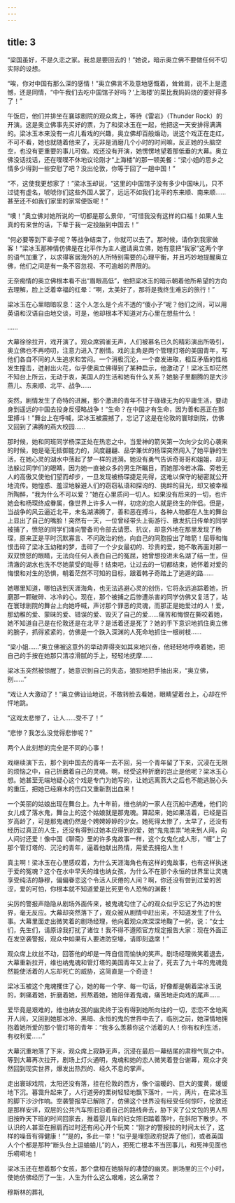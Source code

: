 ```yaml
---
---
---
```

title: 3
---



“梁国虽好，不是久恋之家。我总是要回去的！”她说，暗示奥立佛不要做任何不切实际的设想。

“唉，你对中国有那么深的感情！”奥立佛言不及意地感慨着，耸耸肩，说不上是遗憾，还是同情，“中午我们去吃中国馆子好吗？‘上海楼’的菜比我妈妈烧的要好得多了！”

午饭后，他们并排坐在襄球剧院的观众席上，等待《雷岩》（Thunder Rock）的开演。这是奥立佛事先买好的票，为了和梁冰玉在一起，他把这一天安排得满满的。梁冰玉本来没有一点儿看戏的兴趣，奥立佛却百般煽动，说这个戏正在走红，不可不看，她也就随着他来了，无非是消磨几个小时的时间嘛，反正她的头脑空空，也没有更重要的事儿可做。戏还没有开演，她愣愣地望着那低垂的大幕。奥立佛没话找话，还在喋喋不休地议论刚才“上海楼”的那一顿美餐：“梁小姐的思乡之情多少得到一些安慰了吧？没出伦敦，你等于回了一趟中国！”

“不，这使我更想家了！”梁冰玉却说，“这里的中国馆子没有多少中国味儿，只不过徒有虚名，唬唬你们这些外国人罢了，远远不如我们北平的东来顺、南来顺……甚至还不如我们家里的家常便饭呢！”

“噢！”奥立佛对她所说的一切都是那么景仰，“可惜我没有这样的口福！如果人生真的有来世的话，下辈于我一定投胎到中国去！”

“何必要等到下辈子呢？等战争结束了，你就可以去了。那时候，请你到我家做客！”梁冰玉那神情仿佛是在北平作为主人邀请奥立佛，她有意把“我家”这两个字的语气加重了，以求得客居海外的人所特别需要的心理平衡，并且巧妙地提醒奥立佛，他们之间是有一条不容忽视、不可逾越的界限的。

无奈痴情的奥立佛根本看不出“眉眼高低”，他把梁冰玉的暗示朝着他所希望的方向去理解，脸上泛着幸福的红晕：“啊，太美好了，那将是我终生难忘的旅行！”

梁冰玉在心里暗暗叹息：这个人怎么是个点不透的“傻小子”呢？他们之间，可以用英语和汉语自由地交谈，可是，他却根本不知道对方心里在想些什么！

……

大幕徐徐拉开，戏开演了。观众席鸦雀无声，人们被慕名已久的精彩演出所吸引，奥立佛也不再唠叨，注意力进入了剧情。戏的主角是两个管理灯塔的美国青年，写他们各自不同的人生追求和苦闷。一个消极沉沦，一个奋发进取，相互矛盾的性格发生撞击，迸射出火花，似乎使奥立佛得到了某种启示，他激动了！梁冰玉却茫然不知台上所云，无动于衷，美国人的生活和她有什么关系？她脑子里翻腾的是大沙燕儿、东来顺、北平、战争……

突然，剧情发生了奇特的进展，那个激进的青年不甘于碌碌无为的平庸生活，要动身到遥远的中国去投身反侵略战争！“生命？在中国才有生命，因为善和恶正在那里搏斗！”舞台上在呼喊，梁冰玉被震撼了，忘记了这是在伦敦的寰球剧院，仿佛又回到了沸腾的燕大校园……

那时候，她和同班同学杨深正处在热恋之中。当爱神的箭矢第一次向少女的心袭来的时候，她是毫无抵御能力的，风度翩翩、品学兼优的杨琛突然闯入了她平静的生活，在她心灵的湖水中荡起了梦一样的涟漪。她没有勇气告诉奇哥哥和姐姐，却无法躲过同学们的眼睛，因为她一直被众多的男生所瞩目，而她那冷若冰霜、旁若无人的高傲又使他们望而却步，一旦发现被杨琛捷足先得，这难以保守的秘密就公开地流传。她惶惑、羞涩地躲避人们的窃窃私语和探询的、挑衅的目光，却又被幸福所陶醉，“我为什么不可以爱？”她在心里质问一切人。如果没有后来的一切，也许她会和杨琛终成眷属，像世界上许多人一样，初恋的恋人就是终生的伴侣。但是，当战争的风云逼近北平，未名湖沸腾了，善和恶在搏斗，各种人物都在人生的舞台上显出了自己的嘴脸！突然有一天，一位曾经带头上街游行、散发抗日传单的同学被捕了，愤怒的同学们涌向警备司令部去请愿、抗议，却意外地在那里发现了杨琛，原来正是平时沉默寡言、不问政治的他，向自己的同胞投出了暗箭！屈辱和悔恨击碎了梁冰玉幼稚的梦，击碎了一个少女最初的、珍贵的爱，她不敢再面对那一双双愤怒的眼睛，无法向任何人表白自己的冤屈，她曾想投进未名湖了结一生，但清澈的湖水也洗不尽她蒙受的耻辱！结束吧，让过去的一切都结束，她怀着对爱的悔恨和对生的恐惧，朝着茫然不可知的目标，跟着韩子奇踏上了逃遁的路……

她哪里知道，哪怕逃到天涯海角，也无法逃避心灵的创伤，它将永远追踪着她，折磨那一颗破碎、冰冷的心。现在，那个被捕之后惨遭杀害的同学仿佛又复活了，站在寰球剧院的舞台上向她呼喊，声讨那个罪恶的灵魂，而那正是她爱过的人！爱，那幼稚的爱、蒙昧的爱、错误的爱、毁灭了自己的爱……痛苦和悔恨在撕咬着她，她不知道自己是在伦敦还是在北平？是活着还是死了？她的手下意识地抓住奥立佛的腕子，抓得紧紧的，仿佛是一个跌入深渊的人死命地抓住一根树枝……

“梁小姐……”奥立佛被这意外的举动弄得突如其来地兴奋，他轻轻地呼唤着她，把自己的手按在她那只清凉滑腻的手上，轻轻地抚摩……

梁冰玉突然被惊醒了，她意识到自己的失态，狼狈地把手抽出来，“奥立佛，别……”

“戏让人大激动了！”奥立佛讪讪地说，不敢转脸去看她，眼睛望着台上，心却在怦怦地跳。

“这戏太悲惨了，让人……受不了！”

“悲惨？我怎么没觉得悲惨呢？”

两个人此刻想的完全是不同的心事！

戏继续演下去，那个到中国去的青年一去不回，另一个青年留了下来，沉浸在无限的烦恼之中，自己折磨着自己的灵魂。啊，经受这种折磨的岂止是他呢？梁冰玉心想。她甚至无端地疑心这个戏是专门为她写的，让她远离燕大之后也不能逃脱心头的重压，把她已经麻木的伤口又重新割出血来！

一个美丽的姑娘出现在舞台上。九十年前，维也纳的一家人在沉船中遇难，他们的女儿成了落水鬼，舞台上的这个姑娘就是那鬼魂。算起来，她如果活着，已经是百岁高龄了，可是那鬼魂仍然是个娉娉婷婷的少女。她死得太惨了，太早了，还没有经历过真正的人生，还没有得到过她本应得到的爱，她“鬼鬼祟祟”地来到人间，向人间讨还爱！像中国《聊斋》里的许多鬼故事一样，这个女鬼化成人形，“缠”上了那个管灯塔的、沉沦的青年，逼着他献出热情，用爱去拥抱人生！

真主啊！梁冰玉在心里感叹着，为什么天涯海角也有这样的鬼故事，也有这样执迷于爱的冤魂？这个在水中早夭的维也纳女孩，为什么不在那个永恒的世界里让灵魂享受纯洁的静穆，偏偏眷恋这个令活人厌倦的人间？啊，你还没有尝到过爱的苦涩，爱的可怕，你根本就不知道爱是比死更令人恐怖的渊薮！

尖厉的警报声隐隐从剧场外面传来，被鬼魂勾住了心的观众似乎忘记了外边的世界，毫无反应。大幕却突然落下了，观众被从剧情中赶出来，不知道发生了什么事。大幕里面走出微笑着的剧场经理，他向着观众席深深地鞠了一躬，说：“女士们，先生们，请原谅我打扰了诸位！我不得不遵照官方规定报告大家：现在外面正在发空袭警报，观众中如果有人要进防空壕，请即刻退席！”

观众席上纹丝不动，回答他的却是一阵自信而愉快的笑声。剧场经理微笑着退去，大幕重新拉开，维也纳鬼魂和管灯塔的美国青年又上台了，死去了九十年的鬼魂竟然能使活着的人忘却死亡的威胁，这简直是一个奇迹！

梁冰玉被这个鬼魂攫住了心，她的每一个字、每一句话，好像都是朝着梁冰玉说的，刺痛着她，折磨着她，煎熬着她，她陪伴着鬼魂，痛苦地走向戏的尾声……

爱毕竟是艰难的，维也纳女孩的幽灵终于没有得到她所向往的一切，恋恋不舍地离开人间，又回到她那冰冷、黑暗、永恒的鬼的世界中去了，临别之前，她深情地拥抱着她所爱的那个管灯塔的青年：“我多么羡慕你这个活着的人！你有权利生活，有权利爱……”

大幕沉重地落了下来，观众席上寂静无声，沉浸在最后一幕结尾的肃穆气氛之中。等到大幕再次拉开，剧场上灯火通明，鬼魂和她的恋人微笑着登台谢幕，观众才突然回到现实世界，爆发出热烈的、经久不息的掌声。

走出寰球戏院，太阳还没有落，挂在伦敦的西方，像个温暖的、巨大的蛋黄，缓缓地下沉。暮霭升起来了，人行道旁的栗树轻轻地飘下落叶，一片，两片，在梁冰玉的脚下沙沙作响。空袭警报早已解除了，仿佛这个世界没有经受任何惊吓，伦敦还是那样安详，双层的公共汽车照旧沿着自己的路线奔去，胁下夹了公文包的男人照旧按昨天下班的时间回家去，推着婴儿车的妇女照旧踏着落叶，在斜阳下散步。不认识的人甚至在擦肩而过时还有闲心开个玩笑：“刚才的警报拉的时间太长了，这样的噪音有得健康！”“是的，多此一举！”似乎是埋怨政府捉弄了他们，或者英国人个个都是那种“断头台上逗蛐蛐儿”的人，把死亡根本不当回事儿，和死神见面也乐嗬嗬地！

梁冰玉还在想着那个女孩，那个盘桓在她脑际的凄楚的幽灵。剧场里的三个小时，使她仿佛经历了一生，人生为什么这么艰难，这么痛苦？

穆斯林的葬礼